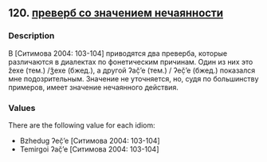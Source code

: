 ## 120. <a href =  'https://agricolamz.github.io/The_Circassian_Isoglosses_Database/120.html'>преверб со значением нечаянности</a>
### Description

В [Ситимова 2004: 103-104] приводятся два преверба, которые различаются в диалектах по фонетическим причинам. Один из них это žexe (тем.) /ǯexe (бжед.), а другой ʔač̣’e (тем.) / ʔeč̣’e (бжед.) показался мне подозрительным. Значение не уточняется, но, судя по большинству примеров, имеет значение нечаянного действия.


### Values
There are the following value for each idiom:

* Bzhedug ʔeč̣’e [Ситимова 2004: 103-104]
* Temirgoi ʔač̣’e [Ситимова 2004: 103-104]

